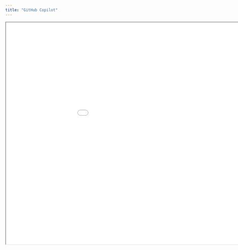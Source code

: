 ```yaml
---
title: "GitHub Copilot"
---
```


```{=html}
<iframe width="1050" height="700" src="../../presentations/2023-01-25_github-copilot/slides/2023-01-25_github-copilot.html"></iframe>
```